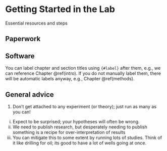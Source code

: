 # Getting Started in the Lab {#getting_started}

Essential resources and steps

## Paperwork

## Software


You can label chapter and section titles using `{#label}` after them, e.g., we can reference Chapter \@ref(intro). If you do not manually label them, there will be automatic labels anyway, e.g., Chapter \@ref(methods).



## General advice

1. Don't get attached to any experiment (or theory); just run as many as you can!
  i) Expect to be surprised; your hypotheses will often be wrong.
  ii) We need to publish research, but desperately needing to publish something is a recipe
  for over-interpretation of results
  iii) You can mitigate this to some extent by running lots of studies.  Think of it like
  drilling for oil; its good to have a lot of wells going at once.

